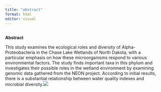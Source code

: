 ```yaml
---
title: "abstract"
format: html
editor: visual
---
```


## 

**Abstract**

This study examines the ecological roles and diversity of Alpha-Proteobacteria in the Chase Lake Wetlands of North Dakota, with a particular emphasis on how these microorganisms respond to various environmental factors. The study finds important taxa in this phylum and investigates their possible roles in the wetland environment by examining genomic data gathered from the NEON project. According to initial results, there is a substantial relationship between water quality indexes and microbial diversity.![](images/finalprojectpic.jpg)
